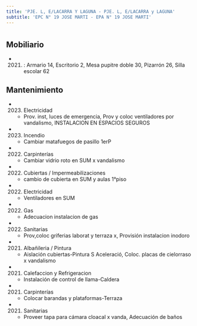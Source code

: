 ```yaml
---
title: 'PJE. L, E/LACARRA Y LAGUNA - PJE. L, E/LACARRA y LAGUNA'
subtitle: 'EPC N° 19 JOSE MARTI - EPA N° 19 JOSE MARTI'
---
```


#


## Mobiliario

*  (2021) : Armario 14, Escritorio 2, Mesa pupitre doble 30, Pizarrón 26, Silla escolar 62 





## Mantenimiento

*  (2023) Electricidad 
    + Prov. inst, luces de emergencia, Prov y coloc ventiladores por vandalismo, INSTALACION EN ESPACIOS SEGUROS

*  (2023) Incendio 
    + Cambiar matafuegos de pasillo 1erP

*  (2022) Carpinterías 
    + Cambiar vidrio roto en SUM x vandalismo

*  (2022) Cubiertas / Impermeabilizaciones 
    + cambio de cubierta en SUM y aulas 1°piso

*  (2022) Electricidad 
    + Ventiladores en SUM

*  (2022) Gas 
    + Adecuacion instalacion de gas

*  (2022) Sanitarias 
    + Prov,coloc griferias laborat y terraza x, Provisión instalacion inodoro

*  (2021) Albañileria / Pintura 
    + Aislación cubiertas-Pintura S Aceleració, Coloc. placas de cielorraso x vandalismo

*  (2021) Calefaccion y Refrigeracion 
    + Instalación de control de llama-Caldera

*  (2021) Carpinterías 
    + Colocar barandas y plataformas-Terraza

*  (2021) Sanitarias 
    + Proveer tapa para cámara cloacal x vanda, Adecuación de baños



